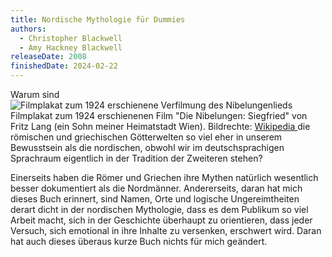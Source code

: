 ```yaml
---
title: Nordische Mythologie für Dummies
authors:
  - Christopher Blackwell
  - Amy Hackney Blackwell
releaseDate: 2008
finishedDate: 2024-02-22
---
```



<BookHeading frontmatter={frontmatter} />

Warum sind <span class="marginnote"><img src="/img/nibelungen_2024.jpg" alt="Filmplakat zum 1924 erschienene Verfilmung des Nibelungenlieds" /> Filmplakat zum 1924 erschienenen Film "Die Nibelungen: Siegfried" von Fritz Lang (ein Sohn meiner Heimatstadt Wien). Bildrechte: <a rel="nofollow noopener" href="https://en.wikipedia.org/wiki/Die_Nibelungen"> Wikipedia </a> </span>die römischen und griechischen Götterwelten so viel eher in unserem Bewusstsein als die nordischen,  obwohl wir im deutschsprachigen Sprachraum eigentlich in der Tradition der Zweiteren stehen?

Einerseits haben die Römer und Griechen ihre Mythen natürlich wesentlich besser
dokumentiert als die Nordmänner. Andererseits, daran hat mich dieses Buch
erinnert, sind Namen, Orte und logische Ungereimtheiten derart dicht in der
nordischen Mythologie, dass es dem Publikum so viel Arbeit macht, sich in der
Geschichte überhaupt zu orientieren, dass jeder Versuch, sich emotional in ihre
Inhalte zu versenken, erschwert wird. Daran hat auch dieses überaus kurze Buch
nichts für mich geändert.
